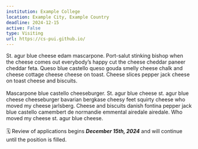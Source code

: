 ```yaml
---
institution: Example College
location: Example City, Example Country
deadline: 2024-12-15
active: False
type: Visiting
url: https://cs-pui.github.io/
---
```


St. agur blue cheese edam mascarpone. Port-salut stinking bishop when the cheese comes out everybody's happy cut the cheese cheddar paneer cheddar feta. Queso blue castello queso gouda smelly cheese chalk and cheese cottage cheese cheese on toast. Cheese slices pepper jack cheese on toast cheese and biscuits.
<br> <br>
Mascarpone blue castello cheeseburger. St. agur blue cheese st. agur blue cheese cheeseburger bavarian bergkase cheesy feet squirty cheese who moved my cheese jarlsberg. Cheese and biscuits danish fontina pepper jack blue castello camembert de normandie emmental airedale airedale. Who moved my cheese st. agur blue cheese. 
<br><br>
🗓️ Review of applications begins ***December 15th, 2024*** and will continue until the position is filled. 
